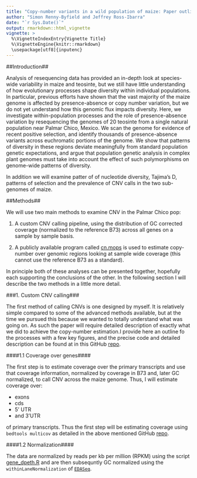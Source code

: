 ```yaml
---
title: "Copy-number variants in a wild population of maize: Paper outline"
author: "Simon Renny-Byfield and Jeffrey Ross-Ibarra"
date: "`r Sys.Date()`"
output: rmarkdown::html_vignette
vignette: >
  %\VignetteIndexEntry{Vignette Title}
  %\VignetteEngine{knitr::rmarkdown}
  \usepackage[utf8]{inputenc}
---
```


##Introduction##

Analysis of resequencing data has provided an in-depth look at species-wide variability in maize and teosinte, but we still have little understanding of how evolutionary processes shape diversity within individual populations.  In particular, previous efforts have shown that the vast majority of the maize genome is affected by presence-absence or copy number variation, but we do not yet understand how this genomic flux impacts diversity.  Here, we investigate within-population processes and the role of presence-absence variation by resequencing the genomes of 20 teosinte from a single natural population near Palmar Chico, Mexico.  We scan the genome for evidence of recent positive selection, and identify thousands of presence-absence variants across euchromatic portions of the genome.  We show that patterns of diversity in these regions deviate meaningfully from standard population genetic expectations, and argue that population genetic analysis in complex plant genomes must take into account the effect of such polymorphisms on genome-wide patterns of diversity.

In addition we will examine patter of of nucleotide diversity, Tajima's D, patterns of selection and the prevalence of CNV calls in the two sub-genomes of maize. 

##Methods##

We will use two main methods to examine CNV in the Palmar Chico pop:

1.  A custom CNV calling pipeline, using the distribution of GC corrected coverage (normalized to the reference B73) across all genes on a sample by sample basis.

2. A publicly available program called [cn.mops]("http://bioconductor.org/packages/release/bioc/html/cn.mops.html") is used to estimate copy-number over genomic regions looking at sample wide coverage (this cannot use the reference B73 as a standard).

In principle both of these analyses can be presented together, hopefully each supporting the conclusions of the other. In the following section I will describe the two methods in a little more detail.

###1. Custom CNV calling###

The first method of calling CNVs is one designed by myself. It is relatively simple compared to some of the advanced methods available, but at the time we pursued this because we wanted to totally understand what was going on. As such the paper will require detailed description of exactly what we did to achieve the copy-number estimation.I provide here an outline fo the processes with a few key figures, and the precise code and detailed description can be found at in this GitHub [repo]("https://github.com/XLEvolutionist/custom_cnv/blob/master/scripts/custom_cnv.Rmd").

####1.1 Coverage over genes####

The first step is to estimate coverage over the primary transcripts and use that coverage information, normalized by coverage in B73 and, later GC normalized, to call CNV across the maize genome. Thus, I will estimate coverage over:

* exons 
* cds
* 5' UTR 
* and 3'UTR 

of primary transcripts. Thus the first step will be estimating coverage using `bedtools multicov` as detailed in the above mentioned GitHub [repo]("https://github.com/XLEvolutionist/custom_cnv/blob/master/scripts/custom_cnv.Rmd"). 

####1.2 Normalization####

The data are normalized by reads per kb per million (RPKM) using the script [gene_dpeth.R]("https://github.com/XLEvolutionist/custom_cnv/blob/master/scripts/gene_depth.R") and are then subsequntly GC normalized using the `withinLaneNormalization` of [`EDASeq`](http://bioconductor.org/packages/release/bioc/html/EDASeq.html).
